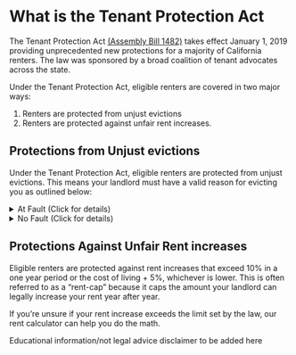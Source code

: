 
# What is the Tenant Protection Act

The Tenant Protection Act [(Assembly Bill 1482)](http://leginfo.legislature.ca.gov/faces/billNavClient.xhtml?bill_id=201920200AB1482) takes effect January 1, 2019 providing unprecedented new protections for a majority of California renters. The law was sponsored by a broad coalition of tenant advocates across the state.

Under the Tenant Protection Act, eligible renters are covered in two major ways:

1. Renters are protected from unjust evictions
2. Renters are protected against unfair rent increases.

## Protections from Unjust evictions

Under the Tenant Protection Act, eligible renters are protected from unjust evictions. This means your landlord must have a valid reason for evicting you as outlined below:

<details>
    <summary>At Fault (Click for details)</summary>
    <ol>
          <li>Failure to pay rent.</li>
          <li>
            Breach of a material term of a lease that continues after a written
            notice of the right to cure. The written notice must provide at
            least three days to cure. If the tenant does not cure, then a
            non-curable notice of termination may be served.
          </li>
          <li>Maintaining, committing, or permitting a nuisance.</li>
          <li>Destruction of property or creating a nuisance.</li>
          <li>
            Failure to sign a lease with similar terms after the expiration of a
            lease.
          </li>
          <li>
            Criminal activity on the property, or criminal activity or criminal
            threat directed at an owner or manager of the property.
          </li>
          <li>Assigning and subletting in violation of the lease.</li>
          <li>Refusal to provide the owner access to the unit.</li>
          <li>Using the premises for an illegal purpose.</li>
          <li>
            Failure of a licensee, agent or employee of the landlord to vacate
            after termination of the relationship.
          </li>
          <li>
            Failure of a tenant to deliver possession after the tenant gives a
            notice to move out or after the landlord and tenant agree in writing
            that the tenant will vacate.
          </li>
        </ol>
</details>
<details>
    <summary>No Fault (Click for details)</summary>
    <ol>
          <li>
            {" "}
            Owner or relative move in only where the original lease or a new
            lease allows for an owner or relative to move in. The eviction must
            be done by an owner or the owner’s spouse, domestic partner,
            children, grandchildren, parents, or grandparents. The original
            lease or new lease must reserve the right to move in an owner or the
            owner’s spouse, domestic partner, children, grandchildren, parents,
            or grandparents.{" "}
          </li>
          <li>Withdrawal of the unit from the rental market.</li>
          <li>
            Where a city or county agency requires the unit to be vacated due to
            uninhabitable conditions.
          </li>
          <li>
            Intent to demolish or substantially remodel a unit. “Substantially
            remodel” means the replacement or substantial modification of any
            structural, electrical, plumbing or mechanical system that requires
            a permit, or the abatement of hazardous material, including lead,
            mold or asbestos that cannot be reasonably accomplished in a safe
            manner with the tenant in the unit and that requires the tenant to
            vacate for more than thirty days. Cosmetic improvements alone,
            including painting, decorating, and minor repairs, do not qualify,
            nor does any work that can be done safely with the tenant in the
            unit.
          </li>
        </ol>
</details>

## Protections Against Unfair Rent increases

Eligible renters are protected against rent increases that exceed 10% in a one year period or the cost of living + 5%, whichever is lower. This is often referred to as a “rent-cap” because it caps the amount your landlord can legally increase your rent year after year.

If you’re unsure if your rent increase exceeds the limit set by the law, our <Link to="/es//calculator">rent calculator</Link> can help you do the math.

Educational information/not legal advice disclaimer to be added here
